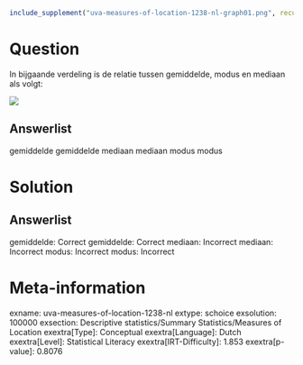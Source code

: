 ```r
include_supplement("uva-measures-of-location-1238-nl-graph01.png", recursive = TRUE)
```

Question
========

In bijgaande verdeling is de relatie tussen gemiddelde, modus en mediaan
als volgt:

![](uva-measures-of-location-1238-nl-graph01.png)

Answerlist
----------

gemiddelde
gemiddelde
mediaan
mediaan
modus
modus

Solution
========

Answerlist
----------

gemiddelde: Correct
gemiddelde: Correct
mediaan: Incorrect
mediaan: Incorrect
modus: Incorrect
modus: Incorrect

Meta-information
================
exname: uva-measures-of-location-1238-nl
extype: schoice
exsolution: 100000
exsection: Descriptive statistics/Summary Statistics/Measures of Location
exextra[Type]: Conceptual
exextra[Language]: Dutch
exextra[Level]: Statistical Literacy
exextra[IRT-Difficulty]: 1.853
exextra[p-value]: 0.8076
